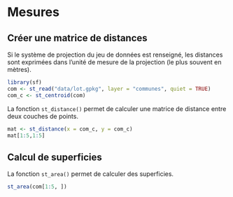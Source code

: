 # Mesures

## Créer une matrice de distances

Si le système de projection du jeu de données est renseigné, les distances sont exprimées dans l'unité de mesure de la projection (le plus souvent en mètres).
```r
library(sf)
com <- st_read("data/lot.gpkg", layer = "communes", quiet = TRUE)
com_c <- st_centroid(com)
```

La fonction `st_distance()` permet de calculer une matrice de distance entre deux couches de points.

```r
mat <- st_distance(x = com_c, y = com_c)
mat[1:5,1:5]
```

## Calcul de superficies

La fonction `st_area()` permet de calculer des superficies. 

```r
st_area(com[1:5, ])
```


